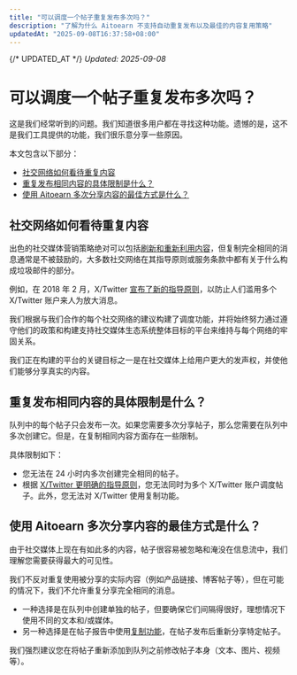 ```yaml
---
title: "可以调度一个帖子重复发布多次吗？"
description: "了解为什么 Aitoearn 不支持自动重复发布以及最佳的内容复用策略"
updatedAt: "2025-09-08T16:37:58+08:00"
---
```

{/* UPDATED_AT */}
_Updated: 2025-09-08_

# 可以调度一个帖子重复发布多次吗？

这是我们经常听到的问题。我们知道很多用户都在寻找这种功能。遗憾的是，这不是我们工具提供的功能，我们很乐意分享一些原因。

本文包含以下部分：
- [社交网络如何看待重复内容](#duplicate-content-view)
- [重复发布相同内容的具体限制是什么？](#exact-limitations)
- [使用 Aitoearn 多次分享内容的最佳方式是什么？](#best-practices)

## 社交网络如何看待重复内容

出色的社交媒体营销策略绝对可以包括[刷新和重新利用内容](https://blog.aitoearnapp.com/blog-strategies)，但复制完全相同的消息通常是不被鼓励的，大多数社交网络在其指导原则或服务条款中都有关于什么构成垃圾邮件的部分。

例如，在 2018 年 2 月，X/Twitter [宣布了新的指导原则](https://blog.Twitter.com/developer/en_us/topics/tips/2018/automation-and-the-use-of-multiple-accounts.html)，以防止人们滥用多个 X/Twitter 账户来人为放大消息。

我们根据与我们合作的每个社交网络的建议构建了调度功能，并将始终努力通过遵守他们的政策和构建支持社交媒体生态系统整体目标的平台来维持与每个网络的牢固关系。

我们正在构建的平台的关键目标之一是在社交媒体上给用户更大的发声权，并使他们能够分享真实的内容。

## 重复发布相同内容的具体限制是什么？

队列中的每个帖子只会发布一次。如果您需要多次分享帖子，那么您需要在队列中多次创建它。但是，在复制相同内容方面存在一些限制。

具体限制如下：
- 您无法在 24 小时内多次创建完全相同的帖子。
- 根据 [X/Twitter 更明确的指导原则](https://aitoearn.helpscoutdocs.com/article/561-using-twitter-with-aitoearn#h_01H6SJ579KHBTCNRKRVSNXMVWV)，您无法同时为多个 X/Twitter 账户调度帖子。此外，您无法对 X/Twitter 使用复制功能。

## 使用 Aitoearn 多次分享内容的最佳方式是什么？

由于社交媒体上现在有如此多的内容，帖子很容易被忽略和淹没在信息流中，我们理解您需要获得最大的可见性。

我们不反对重复使用被分享的实际内容（例如产品链接、博客帖子等），但在可能的情况下，我们不允许重复分享完全相同的消息。

- 一种选择是在队列中创建单独的帖子，但要确保它们间隔得很好，理想情况下使用不同的文本和/或媒体。
- 另一种选择是在帖子报告中使用[复制功能](https://aitoearn.helpscoutdocs.com/article/660-share-posts-with-the-share-again-feature)，在帖子发布后重新分享特定帖子。

我们强烈建议您在将帖子重新添加到队列之前修改帖子本身（文本、图片、视频等）。

